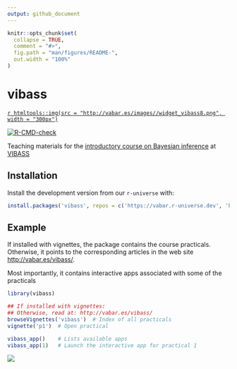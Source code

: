 ```yaml
---
output: github_document
---
```


<!-- README.md is generated from README.Rmd. Please edit that file -->

```r
knitr::opts_chunk$set(
  collapse = TRUE,
  comment = "#>",
  fig.path = "man/figures/README-",
  out.width = "100%"
)
```

# vibass
[`r htmltools::img(src = "http://vabar.es/images//widget_vibass8.png", width = "300px")`](http://vabar.es/events/vibass8/)

<!-- badges: start -->
[![R-CMD-check](https://github.com/VABAR/vibass/workflows/R-CMD-check/badge.svg)](https://github.com/VABAR/vibass/actions)
<!-- badges: end -->

Teaching materials for the [introductory course on Bayesian inference](http://vabar.es/events/vibass8-intro/) at [VIBASS](http://vabar.es/events/vibass8/)



## Installation

<!-- Install the released version of `vibass` from CRAN: -->
<!-- ```{r install-cran, eval = FALSE} -->
<!-- install.packages('vibass') -->
<!-- ``` -->

<!-- Or install the development version from our `r-universe` with: -->

Install the development version from our `r-universe` with:
```r
install.packages('vibass', repos = c('https://vabar.r-universe.dev', 'https://cloud.r-project.org'))
```

## Example

If installed with vignettes, the package contains the course practicals.
Otherwise, it points to the corresponding articles in the web site 
[http://vabar.es/vibass/](http://vabar.es/vibass/).

Most importantly, it contains interactive apps associated with some of the 
practicals

```r
library(vibass)

## If installed with vignettes:
## Otherwise, read at: http://vabar.es/vibass/
browseVignettes('vibass')  # Index of all practicals
vignette('p1')  # Open practical

vibass_app()    # Lists available apps
vibass_app(1)   # Launch the interactive app for practical 1
```

![](man/figures/p1_app.png)
